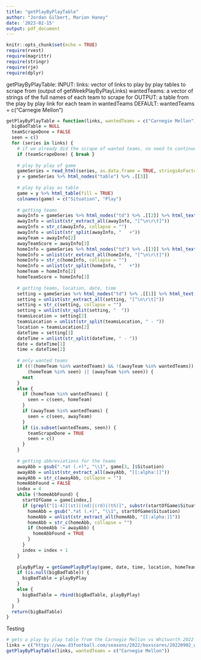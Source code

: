 ```yaml
---
title: "getPlayByPlayTable"
author: "Jordan Gilbert, Marion Haney"
date: '2023-02-15'
output: pdf_document
---
```


```r
knitr::opts_chunk$set(echo = TRUE)
require(rvest)
require(magrittr)
require(stringr)
require(rje)
require(dplyr)
```


getPlayByPlayTable:
INPUT: 
links: vector of links to play by play tables to scrape from
(output of getWeekPlayByPlayLinks)
wantedTeams: a vector of strings of the full names of each team to scrape for
OUTPUT: a table from the play by play link for each team in wantedTeams
DEFAULT: wantedTeams = c("Carnegie Mellon")


```r
getPlayByPlayTable = function(links, wantedTeams = c("Carnegie Mellon")) {
  bigBadTable = NULL
  teamScrapeDone = FALSE
  seen = c()
  for (series in links) {
    # if we already did the scrape of wanted teams, no need to continue
    if (teamScrapeDone) { break }
    
    # play by play of game
    gameSeries = read_html(series, as.data.frame = TRUE, stringsAsFactors = TRUE)
    y = gameSeries %>% html_nodes("table") %>% .[[3]]
    
    # play by play as table
    game = y %>% html_table(fill = TRUE)
    colnames(game) = c("Situation", "Play")
    
    # getting teams
    awayInfo = gameSeries %>% html_nodes("td") %>% .[[2]] %>% html_text()
    awayInfo = unlist(str_extract_all(awayInfo, "[^\n\r\t]"))
    awayInfo = str_c(awayInfo, collapse = "")
    awayInfo = unlist(str_split(awayInfo, "   +"))
    awayTeam = awayInfo[2]
    awayTeamScore = awayInfo[3]
    homeInfo = gameSeries %>% html_nodes("td") %>% .[[3]] %>% html_text()
    homeInfo = unlist(str_extract_all(homeInfo, "[^\n\r\t]"))
    homeInfo = str_c(homeInfo, collapse = "")
    homeInfo = unlist(str_split(homeInfo, "   +"))
    homeTeam = homeInfo[2]
    homeTeamScore = homeInfo[3]
    
    # getting teams, location, date, time
    setting = gameSeries %>% html_nodes("td") %>% .[[1]] %>% html_text()
    setting = unlist(str_extract_all(setting, "[^\n\r\t]"))
    setting = str_c(setting, collapse = "")
    setting = unlist(str_split(setting, "  "))
    teamsLocation = setting[2]
    teamsLocation = unlist(str_split(teamsLocation, " - "))
    location = teamsLocation[2]
    dateTime = setting[3]
    dateTime = unlist(str_split(dateTime, " - "))
    date = dateTime[1]
    time = dateTime[2]
    
    # only wanted teams
    if ((!(homeTeam %in% wantedTeams) && !(awayTeam %in% wantedTeams)) ||
        (homeTeam %in% seen) || (awayTeam %in% seen)) {
      next
    }
    else {
      if (homeTeam %in% wantedTeams) {
        seen = c(seen, homeTeam)
      }
      if (awayTeam %in% wantedTeams) {
        seen = c(seen, awayTeam)
      }
      if (is.subset(wantedTeams, seen)) {
        teamScrapeDone = TRUE
        seen = c()
      }
    }
    
    # getting abbreviations for the teams
    awayAbb = gsub(".*at (.+)", "\\1", game[3, ]$Situation)
    awayAbb = unlist(str_extract_all(awayAbb, "[[:alpha:]]"))
    awayAbb = str_c(awayAbb, collapse = "")
    homeAbbFound = FALSE
    index = 4
    while (!homeAbbFound) {
      startOfGame = game[index,]
      if (grepl("[1-4][(st)|(nd)|(rd)|(th)]", substr(startOfGame$Situation, 1, 3))) {
        homeAbb = gsub(".*at (.+)", "\\1", startOfGame$Situation)
        homeAbb = unlist(str_extract_all(homeAbb, "[[:alpha:]]"))
        homeAbb = str_c(homeAbb, collapse = "")
        if (homeAbb != awayAbb) {
          homeAbbFound = TRUE
        }
      }
      index = index + 1
    }
    
    playByPlay = getGamePlayByPlay(game, date, time, location, homeTeam, homeAbb, awayTeam, awayAbb)
    if (is.null(bigBadTable)) {
      bigBadTable = playByPlay
    }
    else {
      bigBadTable = rbind(bigBadTable, playByPlay)
    }
  }
  return(bigBadTable)
}
```


Testing
```r
# gets a play by play table from the Carnegie Mellon vs Whitworth 2022 game week 1
links = c("https://www.d3football.com/seasons/2022/boxscores/20220902_wovk.xml?view=plays")
getPlayByPlayTable(links, wantedTeams = c("Carnegie Mellon"))
```


